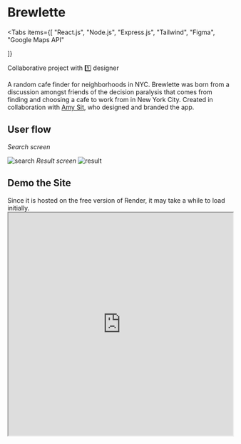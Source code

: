 
# Brewlette

<Tabs
  items={[
    "React.js",
    "Node.js",
    "Express.js",
    "Tailwind",
    "Figma",
    "Google Maps API"

]}

> </Tabs>

<Callout type="info" emoji="🤝">
  Collaborative project with 1️⃣ designer
</Callout>

A random cafe finder for neighborhoods in NYC. Brewlette was born from a discussion amongst friends of the decision paralysis that comes from finding and choosing a cafe to work from in New York City. Created in collaboration with [Amy Sit](https://www.amy-sit.com/), who designed and branded the app.

<Cards>
  <Card icon="💻" title=" Github" href="https://github.com/jtkabenni/brewlette" />
  <Card icon = "🔗" title=" Site" href="https://brewlette.onrender.com/" />
  <Card icon = "🎨" title=" Design files" href="https://www.figma.com/file/8aOhK7mzboTZQ2sZXDr631/Brewlette?type=design&node-id=24-936&mode=design&t=mSpArTpKQvlkryOi-0" />

</Cards>

## User flow

_Search screen_

<Image
  src="/brewlette/search_brewlette.png"
  alt="search"
  width={1000}
  height={500}
  unoptimized
/>
_Result screen_
<Image
  src="/brewlette/result_brewlette.png"
  alt="result"
  width={1000}
  height={500}
  unoptimized
/>

## Demo the Site

<Callout type="info">
  Since it is hosted on the free version of Render, it may take a while to load
  initially.
</Callout>

<iframe
  src="https://brewlette.onrender.com/"
  width="100%"
  height="500px"
  title="Parktrippers"
/>
